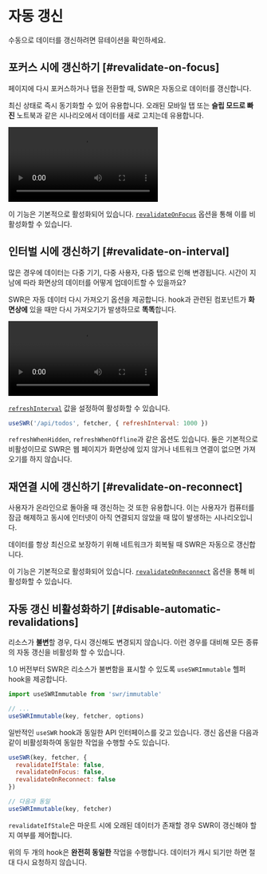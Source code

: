 
# 자동 갱신

<Callout>
  수동으로 데이터를 갱신하려면 <Link href="/docs/mutation">뮤테이션</Link>을 확인하세요.
</Callout>

## 포커스 시에 갱신하기 [#revalidate-on-focus]

페이지에 다시 포커스하거나 탭을 전환할 때, SWR은 자동으로 데이터를 갱신합니다.

최신 상태로 즉시 동기화할 수 있어 유용합니다. 오래된 모바일 탭 또는 **슬립 모드로 빠진** 노트북과 같은 시나리오에서 데이터를 새로 고치는데 유용합니다.

<Bleed>
  <Video
    src="https://raw.githubusercontent.com/vercel/swr-site/master/.github/videos/focus-revalidate.mp4"
    caption="영상: 포커스 갱신을 사용하여 페이지 간 로그인 자동 동기화."
    ratio={307/768}
    className="mx-8 2xl:mx-24"
  />
</Bleed>

이 기능은 기본적으로 활성화되어 있습니다. [`revalidateOnFocus`](/docs/api) 옵션을 통해 이를 비활성화할 수 있습니다.

## 인터벌 시에 갱신하기 [#revalidate-on-interval]

많은 경우에 데이터는 다중 기기, 다중 사용자, 다중 탭으로 인해 변경됩니다. 시간이 지남에 따라 화면상의 데이터를 어떻게 업데이트할 수 있을까요?

SWR은 자동 데이터 다시 가져오기 옵션을 제공합니다. hook과 관련된 컴포넌트가 **화면상에** 있을 때만 다시 가져오기가 발생하므로 **똑똑**합니다.

<Bleed>
  <Video
    src="https://raw.githubusercontent.com/vercel/swr-site/master/.github/videos/refetch-interval.mp4"
    caption="영상: 사용자가 변경할 때, 두 세션이 최종적으로 동일한 데이터를 렌더링합니다."
    ratio={307/768}
    className="mx-8 2xl:mx-24"
  />
</Bleed>

[`refreshInterval`](/docs/api) 값을 설정하여 활성화할 수 있습니다.

```js
useSWR('/api/todos', fetcher, { refreshInterval: 1000 })
```

`refreshWhenHidden`, `refreshWhenOffline`과 같은 옵션도 있습니다. 둘은 기본적으로 비활성이므로 SWR은 웹 페이지가 화면상에 있지 않거나 네트워크 연결이 없으면 가져오기를 하지 않습니다.

## 재연결 시에 갱신하기 [#revalidate-on-reconnect]

사용자가 온라인으로 돌아올 때 갱신하는 것 또한 유용합니다. 이는 사용자가 컴퓨터를 잠금 해제하고 동시에 인터넷이 아직 연결되지 않았을 때 많이 발생하는 시나리오입니다.

데이터를 항상 최신으로 보장하기 위해 네트워크가 회복될 때 SWR은 자동으로 갱신합니다.

이 기능은 기본적으로 활성화되어 있습니다. [`revalidateOnReconnect`](/docs/api) 옵션을 통해 비활성화할 수 있습니다.

## 자동 갱신 비활성화하기 [#disable-automatic-revalidations]

리소스가 **불변**할 경우, 다시 갱신해도 변경되지 않습니다. 이런 경우를 대비해 모든 종류의 자동 갱신을 비활성화 할 수 있습니다.

1.0 버전부터 SWR은 리소스가 불변함을 표시할 수 있도록 `useSWRImmutable` 헬퍼 hook을 제공합니다.

```js
import useSWRImmutable from 'swr/immutable'

// ...
useSWRImmutable(key, fetcher, options)
```

일반적인 `useSWR` hook과 동일한 API 인터페이스를 갖고 있습니다. 갱신 옵션을 다음과 같이 비활성화하여 동일한 작업을 수행할 수도 있습니다.

```js
useSWR(key, fetcher, {
  revalidateIfStale: false,
  revalidateOnFocus: false,
  revalidateOnReconnect: false
})

// 다음과 동일
useSWRImmutable(key, fetcher)
```

`revalidateIfStale`은 마운트 시에 오래된 데이터가 존재할 경우 SWR이 갱신해야 할지 여부를 제어합니다.

위의 두 개의 hook은 **완전히 동일한** 작업을 수행합니다. 데이터가 캐시 되기만 하면 절대 다시 요청하지 않습니다.
